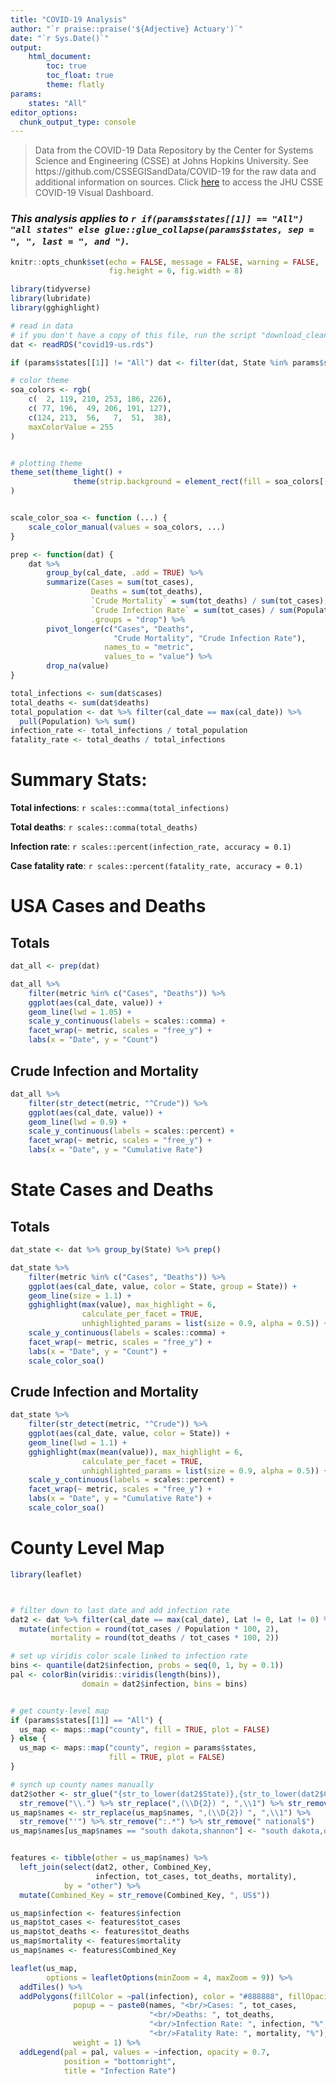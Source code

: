 ```yaml
---
title: "COVID-19 Analysis"
author: "`r praise::praise('${Adjective} Actuary')`"
date: "`r Sys.Date()`"
output: 
    html_document:
        toc: true
        toc_float: true
        theme: flatly
params:
    states: "All"
editor_options: 
  chunk_output_type: console
---
```


> Data from the COVID-19 Data Repository by the Center for Systems Science and 
> Engineering (CSSE) at Johns Hopkins University. See https://github.com/CSSEGISandData/COVID-19 
> for the raw data and additional information on sources. 
> Click [here](https://www.arcgis.com/apps/opsdashboard/index.html#/bda7594740fd40299423467b48e9ecf6)
> to access the JHU CSSE COVID-19 Visual Dashboard.

### *This analysis applies to `r if(params$states[[1]] == "All") "all states" else glue::glue_collapse(params$states, sep = ", ", last = ", and ")`.*

```r

knitr::opts_chunk$set(echo = FALSE, message = FALSE, warning = FALSE, 
                      fig.height = 6, fig.width = 8)

library(tidyverse)
library(lubridate)
library(gghighlight)

# read in data
# if you don't have a copy of this file, run the script "download_cleanup.R"
dat <- readRDS("covid19-us.rds")

if (params$states[[1]] != "All") dat <- filter(dat, State %in% params$states)

# color theme
soa_colors <- rgb(
    c(  2, 119, 210, 253, 186, 226),
    c( 77, 196,  49, 206, 191, 127),
    c(124, 213,  56,   7,  51,  38),
    maxColorValue = 255
)


# plotting theme
theme_set(theme_light() + 
              theme(strip.background = element_rect(fill = soa_colors[[1]]))
)


scale_color_soa <- function (...) {
    scale_color_manual(values = soa_colors, ...)
}

prep <- function(dat) {
    dat %>%
        group_by(cal_date, .add = TRUE) %>%
        summarize(Cases = sum(tot_cases),
                  Deaths = sum(tot_deaths),
                  `Crude Mortality` = sum(tot_deaths) / sum(tot_cases),
                  `Crude Infection Rate` = sum(tot_cases) / sum(Population),
                  .groups = "drop") %>%
        pivot_longer(c("Cases", "Deaths", 
                       "Crude Mortality", "Crude Infection Rate"), 
                     names_to = "metric", 
                     values_to = "value") %>% 
        drop_na(value)
}

```

```r
total_infections <- sum(dat$cases)
total_deaths <- sum(dat$deaths)
total_population <- dat %>% filter(cal_date == max(cal_date)) %>% 
  pull(Population) %>% sum()
infection_rate <- total_infections / total_population
fatality_rate <- total_deaths / total_infections

```

# Summary Stats:

**Total infections**: `r scales::comma(total_infections)`

**Total deaths**: `r scales::comma(total_deaths)`

**Infection rate**: `r scales::percent(infection_rate, accuracy = 0.1)`

**Case fatality rate**: `r scales::percent(fatality_rate, accuracy = 0.1)`


# USA Cases and Deaths {.tabset}

## Totals

```r

dat_all <- prep(dat)

dat_all %>%
    filter(metric %in% c("Cases", "Deaths")) %>% 
    ggplot(aes(cal_date, value)) +
    geom_line(lwd = 1.05) +
    scale_y_continuous(labels = scales::comma) +
    facet_wrap(~ metric, scales = "free_y") + 
    labs(x = "Date", y = "Count")

```

## Crude Infection and Mortality

```r

dat_all %>%
    filter(str_detect(metric, "^Crude")) %>% 
    ggplot(aes(cal_date, value)) +
    geom_line(lwd = 0.9) +
    scale_y_continuous(labels = scales::percent) +
    facet_wrap(~ metric, scales = "free_y") + 
    labs(x = "Date", y = "Cumulative Rate")

```



# State Cases and Deaths {.tabset}

## Totals

```r

dat_state <- dat %>% group_by(State) %>% prep()

dat_state %>%
    filter(metric %in% c("Cases", "Deaths")) %>% 
    ggplot(aes(cal_date, value, color = State, group = State)) +
    geom_line(size = 1.1) +
    gghighlight(max(value), max_highlight = 6, 
                calculate_per_facet = TRUE, 
                unhighlighted_params = list(size = 0.9, alpha = 0.5)) + 
    scale_y_continuous(labels = scales::comma) +
    facet_wrap(~ metric, scales = "free_y") + 
    labs(x = "Date", y = "Count") + 
    scale_color_soa()

```


## Crude Infection and Mortality

```r

dat_state %>%
    filter(str_detect(metric, "^Crude")) %>% 
    ggplot(aes(cal_date, value, color = State)) +
    geom_line(lwd = 1.1) +
    gghighlight(max(mean(value)), max_highlight = 6, 
                calculate_per_facet = TRUE, 
                unhighlighted_params = list(size = 0.9, alpha = 0.5)) + 
    scale_y_continuous(labels = scales::percent) +
    facet_wrap(~ metric, scales = "free_y") + 
    labs(x = "Date", y = "Cumulative Rate") + 
    scale_color_soa()

```


# County Level Map

```r

library(leaflet)



# filter down to last date and add infection rate
dat2 <- dat %>% filter(cal_date == max(cal_date), Lat != 0, Lat != 0) %>% 
  mutate(infection = round(tot_cases / Population * 100, 2),
         mortality = round(tot_deaths / tot_cases * 100, 2))

# set up viridis color scale linked to infection rate
bins <- quantile(dat2$infection, probs = seq(0, 1, by = 0.1))
pal <- colorBin(viridis::viridis(length(bins)), 
                domain = dat2$infection, bins = bins)


# get county-level map
if (params$states[[1]] == "All") {
  us_map <- maps::map("county", fill = TRUE, plot = FALSE)
} else {
  us_map <- maps::map("county", region = params$states, 
                      fill = TRUE, plot = FALSE)
}

# synch up county names manually
dat2$other <- str_glue("{str_to_lower(dat2$State)},{str_to_lower(dat2$County)}") %>% 
  str_remove("\\.") %>% str_replace(",(\\D{2}) ", ",\\1") %>% str_remove("'")
us_map$names <- str_replace(us_map$names, ",(\\D{2}) ", ",\\1") %>% 
  str_remove("'") %>% str_remove(":.*") %>% str_remove(" national$")
us_map$names[us_map$names == "south dakota,shannon"] <- "south dakota,oglala lakota"


features <- tibble(other = us_map$names) %>% 
  left_join(select(dat2, other, Combined_Key, 
                   infection, tot_cases, tot_deaths, mortality), 
            by = "other") %>% 
  mutate(Combined_Key = str_remove(Combined_Key, ", US$"))

us_map$infection <- features$infection
us_map$tot_cases <- features$tot_cases
us_map$tot_deaths <- features$tot_deaths
us_map$mortality <- features$mortality
us_map$names <- features$Combined_Key

leaflet(us_map, 
        options = leafletOptions(minZoom = 4, maxZoom = 9)) %>% 
  addTiles() %>% 
  addPolygons(fillColor = ~pal(infection), color = "#888888", fillOpacity = 0.7,
              popup = ~ paste0(names, "<br/>Cases: ", tot_cases,
                               "<br/>Deaths: ", tot_deaths,
                               "<br/>Infection Rate: ", infection, "%",
                               "<br/>Fatality Rate: ", mortality, "%"),
              weight = 1) %>% 
  addLegend(pal = pal, values = ~infection, opacity = 0.7,
            position = "bottomright",
            title = "Infection Rate")

```

